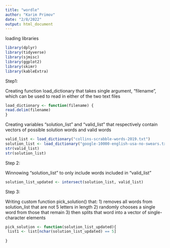 ```yaml
---
title: "wordle"
author: "Karim Primov"
date: "2/8/2022"
output: html_document
---
```



loading libraries
```r
library(dplyr)
library(tidyverse)
library(sjmisc)
library(ggplot2)
library(skimr)
library(kableExtra)
```


Step1:

Creating function load_dictionary that takes single argument, "filename", which can be used to read in either of the two text files
```r
load_dictionary <- function(filename) {
read.delim(filename) 
}
```


Creating variables "solution_list" and "valid_list" that respectively contain vectors of possible solution words and valid words
```r
valid_list <- load_dictionary("collins-scrabble-words-2019.txt")
solution_list <- load_dictionary("google-10000-english-usa-no-swears.txt")
str(valid_list)
str(solution_list)
```


Step 2:

Winnowing "solution_list" to only include words included in "valid_list"
```r
solution_list_updated <- intersect(solution_list, valid_list)

```


Step 3:

Writing custom function pick_solution() that:
1) removes all words from solution_list that are not 5 letters in length 
2) randomly chooses a single word from those that remain 
3) then splits that word into a vector of single-character elements
```r
pick_solution <- function(solution_list_updated){
 list1 <- list[nchar(solution_list_updated) == 5]
  
}
```

```r

```

```r

```

```r

```

```r

```

```r

```


























